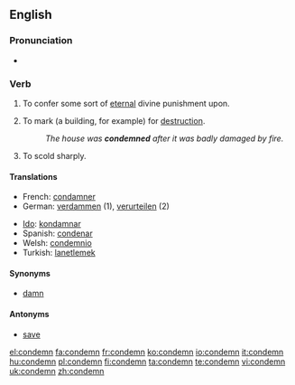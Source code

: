==English==

===Pronunciation===
* {{audio|en-us-condemn.ogg|Audio (US)}}

===Verb===
{{en-verb}}

# {{transitive}} To confer some sort of [[eternal]] divine punishment upon.
# {{transitive}} To mark (a building, for example) for [[destruction]].
#: ''The house was '''condemned''' after it was badly damaged by fire.''
# {{transitive}} To scold sharply.

====Translations====
{{top}}
* French: [[condamner]]
* German: [[verdammen]] (1), [[verurteilen]] (2)
{{mid}}
* [[Ido]]: [[kondamnar]]
* Spanish: [[condenar]]
* Welsh: [[condemnio]]
* Turkish: [[lanetlemek]]
{{bottom}}

====Synonyms====
* [[damn]]

====Antonyms====
* [[save]]

[[el:condemn]]
[[fa:condemn]]
[[fr:condemn]]
[[ko:condemn]]
[[io:condemn]]
[[it:condemn]]
[[hu:condemn]]
[[pl:condemn]]
[[fi:condemn]]
[[ta:condemn]]
[[te:condemn]]
[[vi:condemn]]
[[uk:condemn]]
[[zh:condemn]]